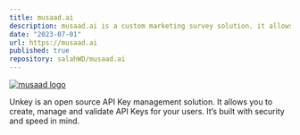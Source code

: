 ```yaml
---
title: musaad.ai
description: musaad.ai is a custom marketing survey solution. it allows the user to make (surveys, quizzes, exams, and info-collection forms), I have considered (easy integration, and easy UX) factors.
date: "2023-07-01"
url: https://musaad.ai
published: true
repository: salahWD/musaad.ai
---
```


[![musaad logo](https://musaad.ai/main/wp-content/uploads/2024/02/logo-4.png)](https://musaad.ai)

Unkey is an open source API Key management solution. It allows you to create, manage and validate API Keys for your users. It’s built with security and speed in mind.
